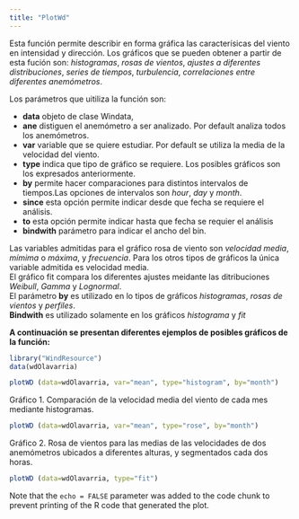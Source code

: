 ```yaml
---
title: "PlotWd"
---
```


Esta función permite describir en forma gráfica las caracterísicas del viento en intensidad y dirección. Los gráficos que se pueden obtener a partir de esta fución son: *histogramas*, *rosas de vientos*, *ajustes  a diferentes distribuciones*, *series de tiempos*, *turbulencia*, *correlaciones entre diferentes anemómetros*. 

Los parámetros que uitiliza la función son:

- **data**     objeto de clase Windata,
- **ane**      distiguen el anemómetro a ser analizado. Por default analiza todos los anemómetros.
- **var**      variable que se quiere estudiar. Por default se utiliza la media de la velocidad del viento. 
- **type**     indica que tipo de gráfico se requiere. Los posibles gráficos son los expresados anteriormente.
- **by**       permite hacer comparaciones para distintos intervalos de tiempos.Las opciones de intervalos son *hour*, *day* y *month*.
- **since**    esta opción permite indicar desde que fecha se requiere el análisis.
- **to**       esta opción permite indicar hasta que fecha se requier el análisis
- **bindwith** parámetro para indicar el ancho del bin. 


Las variables admitidas para el gráfico rosa de viento son *velocidad media*, *mímima* o *máxima*, y *frecuencia*. Para los otros tipos de gráficos la única variable admitida es velocidad media.    
El gráfico fit compara los diferentes ajustes meidante las ditribuciones  *Weibull*, *Gamma* y *Lognormal*.    
El parámetro **by** es utilizado en lo tipos de gráficos *histogramas*, *rosas de vientos* y *perfiles*.   
**Bindwith** es utilizado solamente en los gráficos *histograma* y *fit*

**A continuación se presentan diferentes ejemplos de posibles gráficos de la función:**

```r
library("WindResource")
data(wdOlavarria)
```

```r
plotWD (data=wdOlavarria, var="mean", type="histogram", by="month")
```

Gráfico 1. Comparación de la velocidad media del viento de cada mes mediante histogramas.


```r
plotWD (data=wdOlavarria, var="mean", type="rose", by="month")
```

Gráfico 2. Rosa de vientos para las medias de las velocidades de dos anemómetros ubicados a diferentes alturas, y segmentados cada dos horas.


```r
plotWD (data=wdOlavarria, type="fit")
```


Note that the `echo = FALSE` parameter was added to the code chunk to prevent printing of the R code that generated the plot.
